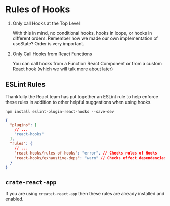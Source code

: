 # Rules of Hooks

1. Only call Hooks at the Top Level

   With this in mind, no conditional hooks, hooks in loops, or hooks in different orders. Remember how we made our own implementation of useState? Order is very important.

2. Only Call Hooks from React Functions

   You can call hooks from a Function React Component or from a custom React hook (which we will talk more about later)

## ESLint Rules

Thankfully the React team has put together an ESLint rule to help enforce these rules in addition to other helpful suggestions when using hooks.

```shell
npm install eslint-plugin-react-hooks --save-dev
```

```json
{
  "plugins": [
    // ...
    "react-hooks"
  ],
  "rules": {
    // ...
    "react-hooks/rules-of-hooks": "error", // Checks rules of Hooks
    "react-hooks/exhaustive-deps": "warn" // Checks effect dependencies
  }
}
```

## `crate-react-app`

If you are using `createt-react-app` then these rules are already installed and enabled.
